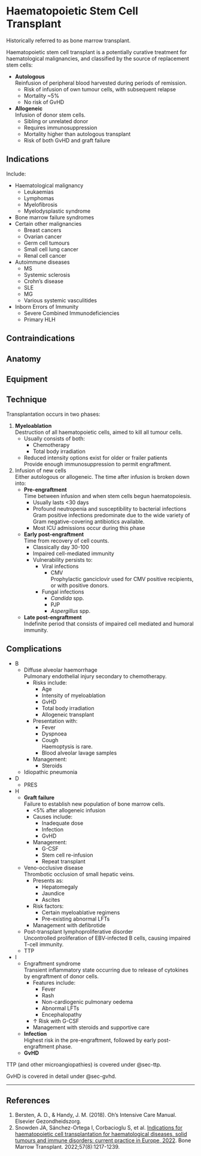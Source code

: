 # Haematopoietic Stem Cell Transplant {#sec-stem_cell}

:::info
Historically referred to as bone marrow transplant.
:::

Haematopoietic stem cell transplant is a potentially curative treatment for haematological malignancies, and classified by the source of replacement stem cells:

* **Autologous**\
Reinfusion of peripheral blood harvested during periods of remission.
	* Risk of infusion of own tumour cells, with subsequent relapse
	* Mortality ~5%
	* No risk of GvHD
* **Allogeneic**\
Infusion of donor stem cells.
	* Sibling or unrelated donor
	* Requires immunosuppression
	* Mortality higher than autologous transplant
	* Risk of both GvHD and graft failure

## Indications

Include:

* Haematological malignancy
	* Leukaemias
	* Lymphomas
	* Myelofibrosis
	* Myelodysplastic syndrome
* Bone marrow failure syndromes
* Certain other malignancies
	* Breast cancers
	* Ovarian cancer
	* Germ cell tumours
	* Small cell lung cancer
	* Renal cell cancer
* Autoimmune diseases
	* MS
	* Systemic sclerosis
	* Crohn's disease
	* SLE
	* MG
	* Various systemic vasculitides
* Inborn Errors of Immunity
	* Severe Combined Immunodeficiencies
	* Primary HLH

## Contraindications

## Anatomy

## Equipment

## Technique

Transplantation occurs in two phases:

1. **Myeloablation**\
Destruction of all haematopoietic cells, aimed to kill all tumour cells.
	* Usually consists of both:
		* Chemotherapy
		* Total body irradiation
	* Reduced intensity options exist for older or frailer patients\
	Provide enough immunosuppression to permit engraftment.
2. Infusion of new cells\
Either autologous or allogeneic. The time after infusion is broken down into:
	* **Pre-engraftment**\
	Time between infusion and when stem cells begun haematopoiesis.
		* Usually lasts <30 days
		* Profound neutropenia and susceptibility to bacterial infections\
		Gram positive infections predominate due to the wide variety of Gram negative-covering antibiotics available.
		* Most ICU admissions occur during this phase
	* **Early post-engraftment**\
	Time from recovery of cell counts.
		* Classically day 30-100
		* Impaired cell-mediated immunity
		* Vulnerability persists to:
			* Viral infections
				* CMV\
				Prophylactic ganciclovir used for CMV positive recipients, or with positive donors.
			* Fungal infections
				* *Candida* spp.
				* PJP
				* *Aspergillus* spp.
	* **Late post-engraftment**\
	Indefinite period that consists of impaired cell mediated and humoral immunity.


## Complications

* B
	* Diffuse alveolar haemorrhage\
	Pulmonary endothelial injury secondary to chemotherapy.
		* Risks include:
			* Age
			* Intensity of myeloablation
			* GvHD
			* Total body irradiation
			* Allogeneic transplant
		* Presentation with:
			* Fever
			* Dyspnoea
			* Cough\
			Haemoptysis is rare.
			* Blood alveolar lavage samples
		* Management:
			* Steroids
	* Idiopathic pneumonia
* D
	* PRES
* H
	* **Graft failure**\
	Failure to establish new population of bone marrow cells.
		* <5% after allogeneic infusion
		* Causes include:
			* Inadequate dose
			* Infection
			* GvHD
		* Management:
			* G-CSF
			* Stem cell re-infusion
			* Repeat transplant
	* Veno-occlusive disease\
	Thrombotic occlusion of small hepatic veins.
		* Presents as:
			* Hepatomegaly
			* Jaundice
			* Ascites
		* Risk factors:
			* Certain myeloablative regimens
			* Pre-existing abnormal LFTs
		* Management with defibrotide
	* Post-transplant lymphoproliferative disorder\
	Uncontrolled proliferation of EBV-infected B cells, causing impaired T-cell immunity.
	* TTP
* I
	* Engraftment syndrome\
	Transient inflammatory state occurring due to release of cytokines by engraftment of donor cells.
		* Features include:
			* Fever
			* Rash
			* Non-cardiogenic pulmonary oedema
			* Abnormal LFTs
			* Encephalopathy
		* ↑ Risk with G-CSF
		* Management with steroids and supportive care
	* **Infection**\
	Highest risk in the pre-engraftment, followed by early post-engraftment phase.
	* **GvHD**

:::column-margin
TTP (and other microangiopathies) is covered under @sec-ttp.
:::

:::column-margin
GvHD is covered in detail under @sec-gvhd.
:::

---

## References

1. Bersten, A. D., & Handy, J. M. (2018). Oh’s Intensive Care Manual. Elsevier Gezondheidszorg.
2. Snowden JA, Sánchez-Ortega I, Corbacioglu S, et al. [Indications for haematopoietic cell transplantation for haematological diseases, solid tumours and immune disorders: current practice in Europe, 2022](https://www.nature.com/articles/s41409-022-01691-w#Sec5). Bone Marrow Transplant. 2022;57(8):1217-1239.
